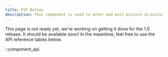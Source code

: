 ```yaml
---
title: PIP Button
description: This component is used to enter and exit picture-in-picture mode on press.
---
```


This page is not ready yet, we're working on getting it done for the 1.0 release. It should be
available soon! In the meantime, feel free to use the API reference tables below.

::component_api
